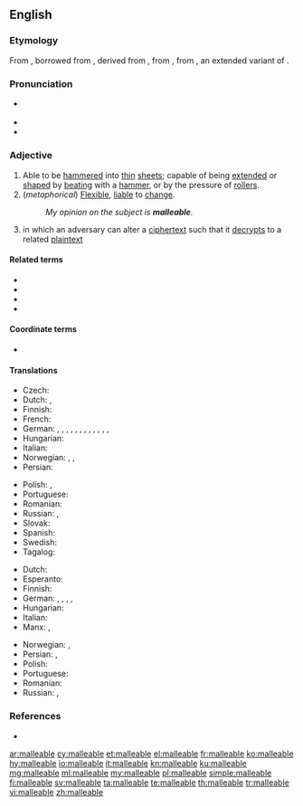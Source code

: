 {{also|malléable}}
==English==

===Etymology===
From {{etyl|frm|en}} {{m|frm|malléable}}, borrowed from {{etyl|LL.|en}} {{m|la|malleābilis}}, derived from {{m|la|malleāre||to hammer}}, from {{m|la|malleus||hammer}}, from {{etyl|ine-pro|en}} {{m|ine-pro|*mal-ni-||crushing}}, an extended variant of {{etyl|ine-pro|en}} {{m|ine-pro|*melH₂-||crush, grind}}.

===Pronunciation===
* {{a|US}} {{IPA|/ˈmæli.əbəl/|lang=en}}
* {{audio|en-us-malleable.ogg|Audio (US)|lang=en}}
* {{hyphenation|mal|le|a|ble|lang=en}}

===Adjective===
{{en-adj}}

# Able to be [[hammer]]ed into [[thin]] [[sheet]]s; capable of being [[extend]]ed or [[shape]]d by [[beat]]ing with a [[hammer]], or by the pressure of [[roller]]s.
# (''metaphorical'') [[flexible|Flexible]], [[liable]] to [[change]].
#: ''My opinion on the subject is '''malleable'''.''
# {{lb|en|cryptography|of an algorithm}} in which an adversary can alter a [[ciphertext]] such that it [[decrypts]] to a related [[plaintext]]

====Related terms====
* {{l|en|malleability}}
* {{l|en|malleableness}}
* {{l|en|malleably}}
* {{l|en|malleate}}

====Coordinate terms====
* {{l|en|ductile}}

====Translations====
{{trans-top|able to be hammered into thin sheets}}
* Czech: {{t|cs|kujný}}
* Dutch: {{t|nl|hamerbaar}}, {{t+|nl|smeedbaar}}
* Finnish: {{t+|fi|taottava}}
* French: {{t+|fr|malléable}}
* German: {{t|de|hämmerbar}}, {{t+|de|schmiedbar}}, {{t|de|formbar}}, {{t+|de|verformbar}}, {{t+|de|dehnbar}}, {{t+|de|plastisch}}, {{t+|de|biegsam}}, {{t|de|biegbar}}, {{t+|de|weich}}, {{t+|de|geschmeidig}}, {{t+|de|veränderbar}}, {{t|de|gestaltbar}}, {{t+|de|knetbar}}
* Hungarian: {{t|hu|nyújtható}}
* Italian: {{t+|it|malleabile}}
* Norwegian: {{t+|no|bøyelig}}, {{t|no|fleksibel}}, {{t+|no|smidig}}
* Persian: {{t|fa|چکش خور|tr=chakosh khor|sc=fa-Arab}}
{{trans-mid}}
* Polish: {{t|pl|kowalny|m}}, {{t+|pl|kujny|m}}
* Portuguese: {{t+|pt|maleável}}
* Romanian: {{t+|ro|maleabil}}
* Russian: {{t+|ru|ко́вкий}}, {{t+|ru|пластичный}}
* Slovak: {{t|sk|kujný}}
* Spanish: {{t|es|maleable}}
* Swedish: {{t|sv|smidbar}}
* Tagalog: {{t|tl|pukpukin}}
{{trans-bottom}}

{{trans-top|liable to change}}
* Dutch: {{t+|nl|kneedbaar}}
* Esperanto: {{t|eo|ŝanĝebla}}
* Finnish: {{t|fi|mukautuvainen}}
* German: {{t+|de|veränderlich}}, {{t+|de|flexibel}}, {{t|de|formbar}}, {{t+|de|dehnbar}}, {{t+|de|beeinflußbar}}
* Hungarian: {{t+|hu|képlékeny}}
* Italian: {{t+|it|malleabile}}
* Manx: {{t|gv|so-lhoobagh}}, {{t|gv|so-chummeydagh}}
{{trans-mid}}
* Norwegian: {{t|no|fleksibel}}, {{t+|no|smidig}}
* Persian: {{t+|fa|قابل انعطاف|tr=ghabel-e en'etaf|sc=fa-Arab}}, {{t|fa|انعطاف پذیر|tr=en'etaf pazir|sc=fa-Arab}}
* Polish: {{t+|pl|podatny|m}}
* Portuguese: {{t+|pt|maleável}}
* Romanian: {{t+|ro|maleabil}}
* Russian: {{t+|ru|пода́тливый}}, {{t+|ru|восприимчивый}}
{{trans-bottom}}

===References===
* {{R:Webster 1913}}

[[ar:malleable]]
[[cy:malleable]]
[[et:malleable]]
[[el:malleable]]
[[fr:malleable]]
[[ko:malleable]]
[[hy:malleable]]
[[io:malleable]]
[[it:malleable]]
[[kn:malleable]]
[[ku:malleable]]
[[mg:malleable]]
[[ml:malleable]]
[[my:malleable]]
[[pl:malleable]]
[[simple:malleable]]
[[fi:malleable]]
[[sv:malleable]]
[[ta:malleable]]
[[te:malleable]]
[[th:malleable]]
[[tr:malleable]]
[[vi:malleable]]
[[zh:malleable]]
